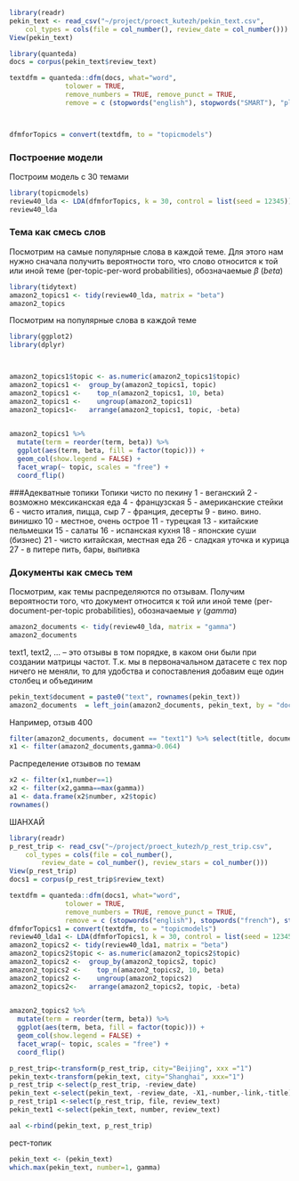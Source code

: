 

```r

library(readr)
pekin_text <- read_csv("~/project/proect_kutezh/pekin_text.csv", 
    col_types = cols(file = col_number(), review_date = col_number()))
View(pekin_text)

library(quanteda)
docs = corpus(pekin_text$review_text)

textdfm = quanteda::dfm(docs, what="word",
              tolower = TRUE, 
              remove_numbers = TRUE, remove_punct = TRUE,
              remove = c (stopwords("english"), stopwords("SMART"), "place", "china", "u", "good", "restaurant", "food", "shanghai", "service", "one", "get", "can", "us", "menu", "two", "well", "made", "great", "time", "will", "go", "just", "nice", "people", "staff", "came", "like", "try", "must", "recommend", "recommended", "day", "price", "also", "fun", "rmb", "always", "trip", "small", "trip", "atmosphere"))



dfmforTopics = convert(textdfm, to = "topicmodels")
```

### Построение модели

Построим модель с 30 темами

```r
library(topicmodels)
review40_lda <- LDA(dfmforTopics, k = 30, control = list(seed = 12345))
review40_lda
```

### Тема как смесь слов

Посмотрим на самые популярные слова в каждой теме. Для этого нам нужно сначала получить вероятности того, что слово относится к той или иной теме (per-topic-per-word probabilities), обозначаемые $\beta$ (*beta*)

```r
library(tidytext)
amazon2_topics1 <- tidy(review40_lda, matrix = "beta")
amazon2_topics
```

Посмотрим на популярные слова в каждой теме

```r
library(ggplot2)
library(dplyr)



amazon2_topics1$topic <- as.numeric(amazon2_topics1$topic)
amazon2_topics1 <-  group_by(amazon2_topics1, topic)
amazon2_topics1 <-    top_n(amazon2_topics1, 10, beta)
amazon2_topics1 <-    ungroup(amazon2_topics1)
amazon2_topics1<-   arrange(amazon2_topics1, topic, -beta)
 

amazon2_topics1 %>%
  mutate(term = reorder(term, beta)) %>%
  ggplot(aes(term, beta, fill = factor(topic))) +
  geom_col(show.legend = FALSE) +
  facet_wrap(~ topic, scales = "free") +
  coord_flip()
```

###Адекватные топики
Топики чисто по пекину
1 - веганский
2 - возможно мексиканская еда
4 - французская
5 - американские стейки
6 - чисто италия, пицца, сыр
7 - франция, десерты
9 - вино. вино. винишко
10 - местное, очень острое
11 - турецкая
13 - китайские пельмешки
15 - салаты
16 - испанская кухня
18 - японские суши (бизнес)
21 - чисто китайская, местная еда
26 - сладкая уточка и курица
27 - в питере пить, бары, выпивка


### Документы как смесь тем

Посмотрим, как темы распределяются по отзывам. Получим вероятности того, что документ относится к той или иной теме (per-document-per-topic probabilities), обозначаемые $\gamma$ (*gamma*)

```r
amazon2_documents <- tidy(review40_lda, matrix = "gamma")
amazon2_documents
```

text1, text2, ... -- это отзывы в том порядке, в каком они были при создании матрицы частот. Т.к. мы в первоначальном датасете с тех пор ничего не меняли, то для удобства и сопоставления добавим еще один столбец и объединим

```r
pekin_text$document = paste0("text", rownames(pekin_text))
amazon2_documents  = left_join(amazon2_documents, pekin_text, by = "document")
```

Например, отзыв 400

```r
filter(amazon2_documents, document == "text1") %>% select(title, document, topic, gamma) 
x1 <- filter(amazon2_documents,gamma>0.064)
```

Распределение отзывов по темам

```r
x2 <- filter(x1,number==1)
x2 <- filter(x2,gamma==max(gamma))
a1 <- data.frame(x2$number, x2$topic)
rownames()


```
ШАНХАЙ

```r

library(readr)
p_rest_trip <- read_csv("~/project/proect_kutezh/p_rest_trip.csv", 
    col_types = cols(file = col_number(), 
        review_date = col_number(), review_stars = col_number()))
View(p_rest_trip)
docs1 = corpus(p_rest_trip$review_text)

textdfm = quanteda::dfm(docs1, what="word",
              tolower = TRUE, 
              remove_numbers = TRUE, remove_punct = TRUE,
              remove = c (stopwords("english"), stopwords("french"), stopwords("SMART"), "place", "china", "u", "good", "restaurant", "food", "shanghai", "service", "one", "get", "can", "us", "menu", "two", "well", "made", "great", "time", "will", "go", "just", "nice", "people", "staff", "came", "like", "try", "must", "recommend", "recommended", "day", "price", "also", "fun", "rmb", "always", "trip", "small", "trip", "atmosphere", "en", "pm", "excellent", "best", "beijin"))
dfmforTopics1 = convert(textdfm, to = "topicmodels")
review40_lda1 <- LDA(dfmforTopics1, k = 30, control = list(seed = 12345))
amazon2_topics2 <- tidy(review40_lda1, matrix = "beta")
amazon2_topics2$topic <- as.numeric(amazon2_topics2$topic)
amazon2_topics2 <-  group_by(amazon2_topics2, topic)
amazon2_topics2 <-    top_n(amazon2_topics2, 10, beta)
amazon2_topics2 <-    ungroup(amazon2_topics2)
amazon2_topics2<-   arrange(amazon2_topics2, topic, -beta)
 

amazon2_topics2 %>%
  mutate(term = reorder(term, beta)) %>%
  ggplot(aes(term, beta, fill = factor(topic))) +
  geom_col(show.legend = FALSE) +
  facet_wrap(~ topic, scales = "free") +
  coord_flip()

p_rest_trip<-transform(p_rest_trip, city="Beijing", xxx ="1")
pekin_text<-transform(pekin_text, city="Shanghai", xxx="1")
p_rest_trip <-select(p_rest_trip, -review_date)
pekin_text <-select(pekin_text, -review_date, -X1,-number,-link,-title)
p_rest_trip1 <-select(p_rest_trip, file, review_text)
pekin_text1 <-select(pekin_text, number, review_text)

aal <-rbind(pekin_text, p_rest_trip)


```


рест-топик

```r

pekin_text <- (pekin_text)
which.max(pekin_text, number=1, gamma)
```
